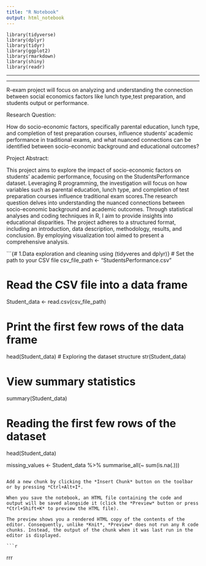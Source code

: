 ```yaml
---
title: "R Notebook"
output: html_notebook
---
```


```{install.packages(c("ggplot2", "dplyr", "shiny","reshape2", "tidyr", "car", "lmtest", "readr", "xts", "forecast", "tm", "knitr", "rmarkdown"))}
library(tidyverse)
library(dplyr)
library(tidyr)
library(ggplot2)
library(rmarkdown)
library(shiny)
library(readr)
```

---

---

R-exam project will focus on analyzing and understanding the connection between social economics factors like lunch type,test preparation, and students output or performance.

Research Question:

How do socio-economic factors, specifically parental education, lunch type, and completion of test preparation courses, influence students' academic performance in traditional exams, and what nuanced connections can be identified between socio-economic background and educational outcomes?

Project Abstract:

This project aims to explore the impact of socio-economic factors on students' academic performance, focusing on the StudentsPerformance dataset. Leveraging R programming, the investigation will focus on how variables such as parental education, lunch type, and completion of test preparation courses influence traditional exam scores.The research question delves into understanding the nuanced connections between socio-economic background and academic outcomes. Through statistical analyses and coding techniques in R, I aim to provide insights into educational disparities. The project adheres to a structured format, including an introduction, data description, methodology, results, and conclusion. By employing visualization tool aimed to present a comprehensive analysis.

```{# 1.Data exploration and cleaning using (tidyveres and dplyr)}
# Set the path to your CSV file
csv_file_path <- "StudentsPerformance.csv"

# Read the CSV file into a data frame
Student_data <- read.csv(csv_file_path)

# Print the first few rows of the data frame
head(Student_data)
# Exploring the dataset structure
str(Student_data)

# View summary statistics
summary(Student_data)

# Reading the first few rows of the dataset
head(Student_data)

missing_values <- Student_data %>%
  summarise_all(~ sum(is.na(.)))
```

Add a new chunk by clicking the *Insert Chunk* button on the toolbar or by pressing *Ctrl+Alt+I*.

When you save the notebook, an HTML file containing the code and output will be saved alongside it (click the *Preview* button or press *Ctrl+Shift+K* to preview the HTML file).

The preview shows you a rendered HTML copy of the contents of the editor. Consequently, unlike *Knit*, *Preview* does not run any R code chunks. Instead, the output of the chunk when it was last run in the editor is displayed.

```r

```

rrr

```r

```
